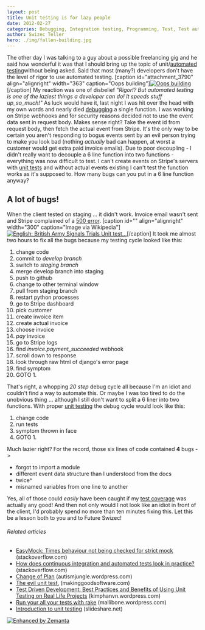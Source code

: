 ```yaml
---
layout: post
title: Unit testing is for lazy people
date: 2012-02-27
categories: Debugging, Integration testing, Programming, Test, Test automation, TestUnit
author: Swizec Teller
hero: ./img/fallen-building.jpg
---
```


The other day I was talking to a guy about a possible freelancing gig and he said how wonderful it was that I should bring up the topic of unit/[automated testing](http://en.wikipedia.org/wiki/Test_automation "Test automation")without being asked. Said that most (many?) developers don't have the level of rigor to use automated testing. \[caption id="attachment_3790" align="alignright" width="363" caption="Oops building"][![Oops building](http://swizec.com/blog/wp-content/uploads/2012/02/fallen-building.jpg "Oops building")](./img/fallen-building.jpg)\[/caption] My reaction was one of disbelief _"Rigor!? But automated testing is one of the laziest things a developer can do! It speeds stuff up_so_much!"_ As luck would have it, last night I was hit over the head with my own words and nearly died [debugging](http://en.wikipedia.org/wiki/Debugging "Debugging") a single function. I was working on Stripe webhooks and for security reasons decided not to use the event data sent in request body. Makes sense right? Take the event id from request body, then fetch the actual event from Stripe. It's the only way to be certain you aren't responding to bogus events sent by an evil person trying to make you look bad (nothing _actually_ bad can happen, at worst a customer would get extra paid invoice emails). Due to poor decoupling - I didn't really want to decouple a 6 line function into two functions - everything was now difficult to test. I can't create events on Stripe's servers with [unit tests](http://en.wikipedia.org/wiki/Unit_testing "Unit testing") and without actual events existing I can't test the function works as it's supposed to. How many bugs can you put in a 6 line function anyway?

## A lot of bugs!

When the client tested on staging ... it didn't work. Invoice email wasn't sent and Stripe complained of a [500 error](http://en.wikipedia.org/wiki/List_of_HTTP_status_codes "List of HTTP status codes"). \[caption id="" align="alignright" width="300" caption="Image via Wikipedia"][![English: British Army Signals Trials Unit test...](./img/300px-Army_Camp-sml.jpg "English: British Army Signals Trials Unit test...")](http://commons.wikipedia.org/wiki/File:Army_Camp-sml.JPG)\[/caption] It took me almost two hours to fix all the bugs because my testing cycle looked like this:

1.  change code
2.  commit to _develop branch_
3.  switch to _staging branch_
4.  merge develop branch into staging
5.  push to github
6.  change to other terminal window
7.  pull from staging branch
8.  restart python processes
9.  go to Stripe dashboard
10. pick customer
11. create invoice item
12. create actual invoice
13. choose invoice
14. _pay_ invoice
15. go to Stripe logs
16. find _invoice.payment_succeeded_ webhook
17. scroll down to response
18. look through raw html of django's error page
19. find symptom
20. GOTO 1.

That's right, a whopping _20 step_ debug cycle all because I'm an idiot and couldn't find a way to automate this. Or maybe I was too tired to do the unobvious thing ... although I still don't want to split a 6 liner into two functions. With proper [unit testing](http://en.wikipedia.org/wiki/Unit_testing "Unit testing") the debug cycle would look like this:

1.  change code
2.  run tests
3.  symptom thrown in face
4.  GOTO 1.

Much lazier right? For the record, those six lines of code contained **4** bugs ->

-   forgot to import a module
-   different event data structure than I understood from the docs
-   twice^
-   misnamed variables from one line to another

Yes, all of those could _easily_ have been caught if my [test coverage](http://en.wikipedia.org/wiki/Fault_coverage "Fault coverage") was actually any good! And then not only would I not look like an idiot in front of the client, I'd probably spend no more than ten minutes fixing this. Let this be a lesson both to you and to Future Swizec!

###### Related articles

-   [EasyMock: Times behaviour not being checked for strict mock](http://stackoverflow.com/questions/9418892/easymock-times-behaviour-not-being-checked-for-strict-mock) (stackoverflow.com)
-   [How does continuous integration and automated tests look in practice?](http://stackoverflow.com/questions/8719147/how-do-continuous-integration-and-automated-tests-look-in-practice) (stackoverflow.com)
-   [Change of Plan](http://autismjungle.wordpress.com/2012/02/26/change-of-plan/) (autismjungle.wordpress.com)
-   [The evil unit test.](http://www.makinggoodsoftware.com/2012/01/27/the-evil-unit-test/) (makinggoodsoftware.com)
-   [Test Driven Development: Best Practices and Benefits of Using Unit Testing on Real Life Projects](http://kimphanvn.wordpress.com/2012/02/27/test-driven-development-best-practices-and-benefits-of-using-unit-testing-on-real-life-projects/) (kimphanvn.wordpress.com)
-   [Run your all your tests with rake](http://mallibone.wordpress.com/2012/02/14/run-your-tests-with-a-single-command/) (mallibone.wordpress.com)
-   [Introduction to unit testing](http://www.slideshare.net/gilzilberfeld/introduction-to-unit-testing-10983708) (slideshare.net)

[![Enhanced by Zemanta](http://img.zemanta.com/zemified_e.png?x-id=140931a7-b24e-4c17-95ae-a9e183cc803b)](http://www.zemanta.com/ "Enhanced by Zemanta")
